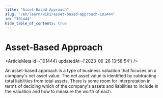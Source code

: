 ```yaml
---
title: "Asset-Based Approach"
slug: "/en/learn/wiki/asset-based-approach-101444"
id: "101444"
hide_table_of_contents: true
---
```



# Asset-Based Approach

<ArticleMeta id={101444} updatedAt={'2023-09-26 13:58:54'} />
<div className='border-solid border-b border-t-0 my-4 border-[var(--ifm-color-gray-300)]' />

An asset-based approach is a type of business valuation that focuses on a company's net asset value. The net asset value is identified by subtracting total liabilities from total assets. There is some room for interpretation in terms of deciding which of the company's assets and liabilities to include in the valuation and how to measure the worth of each.
